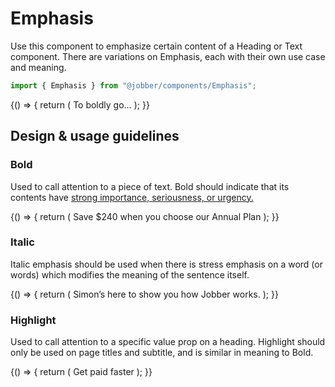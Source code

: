 
<Meta title="Components/Emphasis" component={Emphasis} />

# Emphasis

Use this component to emphasize certain content of a Heading or Text component.
There are variations on Emphasis, each with their own use case and meaning.

```ts
import { Emphasis } from "@jobber/components/Emphasis";
```

<Canvas>
  <Story name="Emphasis">
    {() => {
      return (
        <Text>
          To <Emphasis variation="bold">boldly</Emphasis> go…
        </Text>
      );
    }}
  </Story>
</Canvas>

<ArgsTable of={Emphasis} story="Emphasis" />

## Design & usage guidelines

### Bold

Used to call attention to a piece of text. Bold should indicate that its
contents have
[strong importance, seriousness, or urgency.](https://developer.mozilla.org/en-US/docs/Web/HTML/Element/strong)

<Canvas>
  <Story name="Bold">
    {() => {
      return (
        <Text>
          <Emphasis variation="bold">Save $240</Emphasis> when you choose our
          Annual Plan
        </Text>
      );
    }}
  </Story>
</Canvas>

### Italic

Italic emphasis should be used when there is stress emphasis on a word (or
words) which modifies the meaning of the sentence itself.

<Canvas>
  <Story name="Italic">
    {() => {
      return (
        <Text>
          Simon’s here to show <Emphasis variation="italic">you</Emphasis> how
          Jobber works.
        </Text>
      );
    }}
  </Story>
</Canvas>

### Highlight

Used to call attention to a specific value prop on a heading. Highlight should
only be used on page titles and subtitle, and is similar in meaning to Bold.

<Canvas>
  <Story name="Highlight">
    {() => {
      return (
        <Heading level={1}>
          Get paid <Emphasis variation="highlight">faster</Emphasis>
        </Heading>
      );
    }}
  </Story>
</Canvas>
